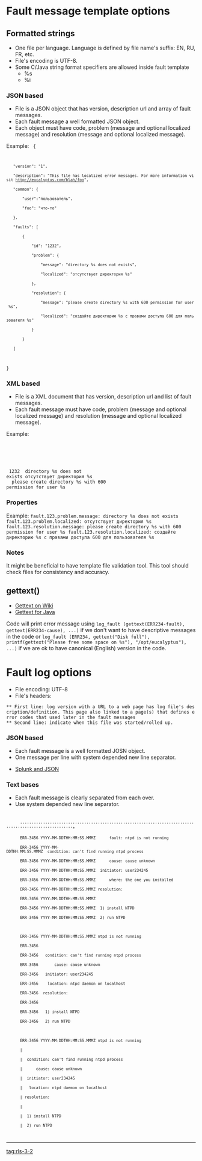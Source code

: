 = Fault message template options =
== Formatted strings ==
* One file per language. Language is defined by file name's suffix: EN, RU, FR, etc.
* File's encoding is UTF-8.
* Some C/Java string format specifiers are allowed inside fault template
** %s
** %i  

=== JSON based ===
* File is a JSON object that has version, description url and array of fault messages.
* Each fault message a well formatted  JSON object.
* Each object must have code, problem (message and optional localized message) and resolution (message and optional localized message).
 
Example:
<code>
{
    "version": "1",
    "description": "This file has localized error messages. For more information visit http://eucalyptus.com/blah/foo",
    "common": {
        "user":"пользователь",
        "foo": "что-то"  
    },
    "faults": [
        {
            "id": "1232",
            "problem": {
                "message": "directory %s does not exists",
                "localized": "отсутствует директория %s"
            },
            "resolution": {
                "message": "please create directory %s with 600 permission for user %s",
                "localized": "создайте директорию %s с правами доступа 600 для пользователя %s"
            }
        }
    ]
}
</code>

=== XML based ===
* File is a XML document that has version, description url and list of fault messages.
* Each fault message must have code, problem (message and optional localized message) and resolution (message and optional localized message).

Example:
<code>
<?xml version="1.0" encoding="UTF-8"?>
<faults version="1" description="This file has localized error messages. For more information visit http://eucalyptus.com/blah/foo">
<common>
<attr message="user" localized="пользователь"/>
</common>
<fault>
<id>1232</id>
<problem>
<message>directory %s does not exists</message>
<localized>отсутствует директория %s</localized>
</problem>
<resolution>
<message>please create directory %s with 600 permission for user %s</message>
</fault>
</faults>
</code>

=== Properties ===
Example:
<code>
fault.123.problem.message: directory %s does not exists
fault.123.problem.localized: отсутствует директория %s
fault.123.resolution.message: please create directory %s with 600 permission for user %s
fault.123.resolution.localized: создайте директорию %s с правами доступа 600 для пользователя %s
</code>

=== Notes ===
It might be beneficial to have template file validation tool. This tool should check files for consistency and accuracy.

== gettext() ==

* [[http://en.wikipedia.org/wiki/Gettext| Gettext on Wiki]]
* [[http://code.google.com/p/gettext-commons/| Gettext for Java]]

Code will print error message using 
<code>
log_fault (gettext(ERR234-fault), gettext(ERR234-cause), ...)
</code>
if we don't want to have descriptive messages in the code or
<code>
log_fault (ERR234, gettext("Disk full"), printf(gettext("Please free some space on %s"), "/opt/eucalyptus"), ...)
</code>
if we are ok to have canonical (English) version in the code.

= Fault log options =
* File encoding: UTF-8
* File's headers:
 ** First line: log version with a URL to a web page has log file's description/definition. This page also linked to a page(s) that defines error codes that used later in the fault messages
 ** Second line: indicate when this file was started/rolled up.
 
=== JSON based ===
* Each fault message is a well formatted JOSN object. 
* One message per line with system depended new line separator.

* [[http://splunk-base.splunk.com/answers/7114/can-splunk-interpret-json| Splunk and JSON]]
=== Text bases ===
* Each fault message is clearly separated from each over. 
* Use system depended new line separator.

<code>
       '''''''''''''''''''''''''''''''''''''''''''''''''''''''''''''''''''''''''''''''''''''''''''''''''''''''''*
       ERR-3456 YYYY-MM-DDTHH:MM:SS.MMMZ      fault: ntpd is not running
       ERR-3456 YYYY-MM-DDTHH:MM:SS.MMMZ  condition: can't find running ntpd process
       ERR-3456 YYYY-MM-DDTHH:MM:SS.MMMZ      cause: cause unknown
       ERR-3456 YYYY-MM-DDTHH:MM:SS.MMMZ  initiator: user234245 
       ERR-3456 YYYY-MM-DDTHH:MM:SS.MMMZ      where: the one you installed
       ERR-3456 YYYY-MM-DDTHH:MM:SS.MMMZ resolution: 
       ERR-3456 YYYY-MM-DDTHH:MM:SS.MMMZ
       ERR-3456 YYYY-MM-DDTHH:MM:SS.MMMZ  1) install NTPD
       ERR-3456 YYYY-MM-DDTHH:MM:SS.MMMZ  2) run NTPD
       
       ERR-3456 YYYY-MM-DDTHH:MM:SS.MMMZ ntpd is not running
       ERR-3456 
       ERR-3456   condition: can't find running ntpd process
       ERR-3456       cause: cause unknown
       ERR-3456   initiator: user234245 
       ERR-3456    location: ntpd daemon on localhost
       ERR-3456  resolution: 
       ERR-3456 
       ERR-3456   1) install NTPD
       ERR-3456   2) run NTPD

       ERR-3456 YYYY-MM-DDTHH:MM:SS.MMMZ ntpd is not running
       |
       |  condition: can't find running ntpd process
       |      cause: cause unknown
       |  initiator: user234245 
       |   location: ntpd daemon on localhost
       | resolution: 
       |
       |  1) install NTPD
       |  2) run NTPD      
       </code>

----
[[tag:rls-3-2]]
